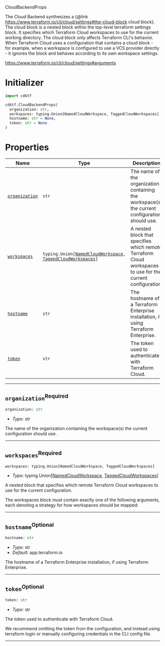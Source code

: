  CloudBackendProps <a name="CloudBackendProps" id="cdktf.CloudBackendProps"></a>

The Cloud Backend synthesizes a {@link https://www.terraform.io/cli/cloud/settings#the-cloud-block cloud block}. The cloud block is a nested block within the top-level terraform settings block. It specifies which Terraform Cloud workspaces to use for the current working directory. The cloud block only affects Terraform CLI's behavior. When Terraform Cloud uses a configuration that contains a cloud block - for example, when a workspace is configured to use a VCS provider directly - it ignores the block and behaves according to its own workspace settings.

https://www.terraform.io/cli/cloud/settings#arguments

# Initializer <a name="Initializer" id="cdktf.CloudBackendProps.Initializer"></a>

```python
import cdktf

cdktf.CloudBackendProps(
  organization: str,
  workspaces: typing.Union[NamedCloudWorkspace, TaggedCloudWorkspaces],
  hostname: str = None,
  token: str = None
)
```

# Properties <a name="Properties" id="Properties"></a>

| **Name** | **Type** | **Description** |
| --- | --- | --- |
| <code><a href="#cdktf.CloudBackendProps.property.organization">organization</a></code> | <code>str</code> | The name of the organization containing the workspace(s) the current configuration should use. |
| <code><a href="#cdktf.CloudBackendProps.property.workspaces">workspaces</a></code> | <code>typing.Union[<a href="#cdktf.NamedCloudWorkspace">NamedCloudWorkspace</a>, <a href="#cdktf.TaggedCloudWorkspaces">TaggedCloudWorkspaces</a>]</code> | A nested block that specifies which remote Terraform Cloud workspaces to use for the current configuration. |
| <code><a href="#cdktf.CloudBackendProps.property.hostname">hostname</a></code> | <code>str</code> | The hostname of a Terraform Enterprise installation, if using Terraform Enterprise. |
| <code><a href="#cdktf.CloudBackendProps.property.token">token</a></code> | <code>str</code> | The token used to authenticate with Terraform Cloud. |

---

## `organization`<sup>Required</sup> <a name="organization" id="cdktf.CloudBackendProps.property.organization"></a>

```python
organization: str
```

- *Type:* str

The name of the organization containing the workspace(s) the current configuration should use.

---

## `workspaces`<sup>Required</sup> <a name="workspaces" id="cdktf.CloudBackendProps.property.workspaces"></a>

```python
workspaces: typing.Union[NamedCloudWorkspace, TaggedCloudWorkspaces]
```

- *Type:* typing.Union[<a href="#cdktf.NamedCloudWorkspace">NamedCloudWorkspace</a>, <a href="#cdktf.TaggedCloudWorkspaces">TaggedCloudWorkspaces</a>]

A nested block that specifies which remote Terraform Cloud workspaces to use for the current configuration.

The workspaces block must contain exactly one of the following arguments, each denoting a strategy for how workspaces should be mapped:

---

## `hostname`<sup>Optional</sup> <a name="hostname" id="cdktf.CloudBackendProps.property.hostname"></a>

```python
hostname: str
```

- *Type:* str
- *Default:* app.terraform.io

The hostname of a Terraform Enterprise installation, if using Terraform Enterprise.

---

## `token`<sup>Optional</sup> <a name="token" id="cdktf.CloudBackendProps.property.token"></a>

```python
token: str
```

- *Type:* str

The token used to authenticate with Terraform Cloud.

We recommend omitting the token from the configuration, and instead using terraform login or manually configuring credentials in the CLI config file.

---
